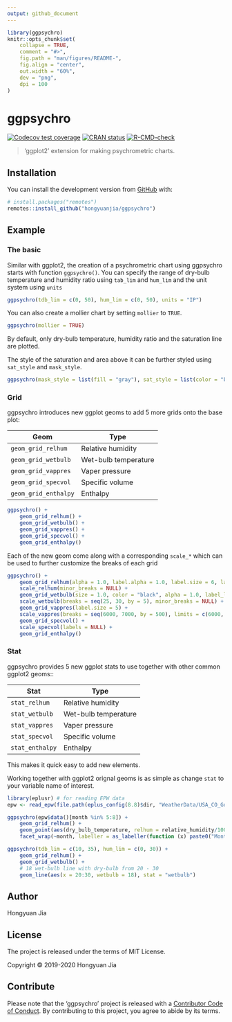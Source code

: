 ```yaml
---
output: github_document
---
```


<!-- README.md is generated from README.Rmd. Please edit that file -->

```r
library(ggpsychro)
knitr::opts_chunk$set(
    collapse = TRUE,
    comment = "#>",
    fig.path = "man/figures/README-",
    fig.align = "center",
    out.width = "60%",
    dev = "png",
    dpi = 100
)
```

# ggpsychro

<!-- badges: start -->
[![Codecov test coverage](https://codecov.io/gh/hongyuanjia/ggpsychro/branch/master/graph/badge.svg)](https://codecov.io/gh/hongyuanjia/ggpsychro?branch=master)
[![CRAN status](https://www.r-pkg.org/badges/version/ggpsychro)](https://CRAN.R-project.org/package=ggpsychro)
[![R-CMD-check](https://github.com/hongyuanjia/ggpsychro/workflows/R-CMD-check/badge.svg)](https://github.com/hongyuanjia/ggpsychro/actions)
<!-- badges: end -->

> 'ggplot2' extension for making psychrometric charts.

## Installation

<!-- You can install the released version of ggpsychro from [CRAN](https://CRAN.R-project.org) with: -->

<!-- ``` r -->
<!-- install.packages("ggpsychro") -->
<!-- ``` -->

You can install the development version from [GitHub](https://github.com/) with:

``` r
# install.packages("remotes")
remotes::install_github("hongyuanjia/ggpsychro")
```

## Example

### The basic

Similar with ggplot2, the creation of a psychrometric chart using ggpsychro starts with function
`ggpsychro()`. You can specify the range of dry-bulb temperature and humidity
ratio using `tab_lim` and `hum_lim` and the unit system using `units`

```r
ggpsychro(tdb_lim = c(0, 50), hum_lim = c(0, 50), units = "IP")
```

You can also create a mollier chart by setting `mollier` to `TRUE`.

```r
ggpsychro(mollier = TRUE)
```

By default, only dry-bulb temperature, humidity ratio and the saturation line
are plotted.

The style of the saturation and area above it can be further styled using
`sat_style` and `mask_style`.

```r
ggpsychro(mask_style = list(fill = "gray"), sat_style = list(color = "black", linetype = 2))
```

### Grid

ggpsychro introduces new ggplot geoms to add 5 more grids onto the base plot:

| Geom                 | Type                 |
| ---                  | ---                  |
| `geom_grid_relhum`   | Relative humidity    |
| `geom_grid_wetbulb`  | Wet-bulb temperature |
| `geom_grid_vappres`  | Vaper pressure       |
| `geom_grid_specvol`  | Specific volume      |
| `geom_grid_enthalpy` | Enthalpy             |

```r
ggpsychro() +
    geom_grid_relhum() +
    geom_grid_wetbulb() +
    geom_grid_vappres() +
    geom_grid_specvol() +
    geom_grid_enthalpy()
```

Each of the new geom come along with a corresponding `scale_*` which can be used
to further customize the breaks of each grid

```r
ggpsychro() +
    geom_grid_relhum(alpha = 1.0, label.alpha = 1.0, label.size = 6, label.fontface = 2) +
    scale_relhum(minor_breaks = NULL) +
    geom_grid_wetbulb(size = 1.0, color = "black", alpha = 1.0, label_loc = NA) +
    scale_wetbulb(breaks = seq(25, 30, by = 5), minor_breaks = NULL) +
    geom_grid_vappres(label.size = 5) +
    scale_vappres(breaks = seq(6000, 7000, by = 500), limits = c(6000, 7000)) +
    geom_grid_specvol() +
    scale_specvol(labels = NULL) +
    geom_grid_enthalpy()
```

### Stat

ggpsychro provides 5 new ggplot stats to use together with other common ggplot2
geoms::

| Stat            | Type                 |
| ---             | ---                  |
| `stat_relhum`   | Relative humidity    |
| `stat_wetbulb`  | Wet-bulb temperature |
| `stat_vappres`  | Vaper pressure       |
| `stat_specvol`  | Specific volume      |
| `stat_enthalpy` | Enthalpy             |

This makes it quick easy to add new elements.

Working together with ggplot2 orignal geoms is as simple as change `stat` to
your variable name of interest.

```r
library(eplusr) # for reading EPW data
epw <- read_epw(file.path(eplus_config(8.8)$dir, "WeatherData/USA_CO_Golden-NREL.724666_TMY3.epw"))

ggpsychro(epw$data()[month %in% 5:8]) +
    geom_grid_relhum() +
    geom_point(aes(dry_bulb_temperature, relhum = relative_humidity/100), stat = "relhum", alpha = 0.1) +
    facet_wrap(~month, labeller = as_labeller(function (x) paste0("Month: ", x)))
```

```r
ggpsychro(tdb_lim = c(10, 35), hum_lim = c(0, 30)) +
    geom_grid_relhum() +
    geom_grid_wetbulb() +
    # 18 wet-bulb line with dry-bulb from 20 - 30
    geom_line(aes(x = 20:30, wetbulb = 18), stat = "wetbulb")
```

## Author

Hongyuan Jia

## License

The project is released under the terms of MIT License.

Copyright © 2019-2020 Hongyuan Jia

## Contribute

Please note that the 'ggpsychro' project is released with a
[Contributor Code of Conduct](.github/CODE_OF_CONDUCT.md).
By contributing to this project, you agree to abide by its terms.
